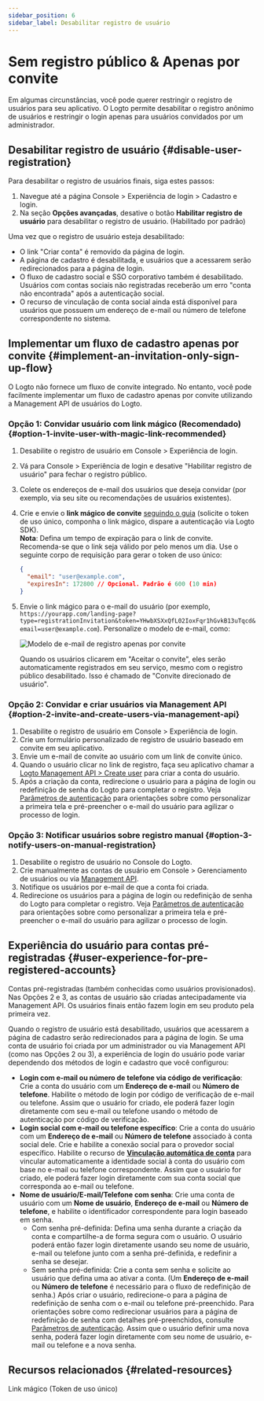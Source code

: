 ```yaml
---
sidebar_position: 6
sidebar_label: Desabilitar registro de usuário
---
```


# Sem registro público & Apenas por convite

Em algumas circunstâncias, você pode querer restringir o registro de usuários para seu aplicativo. O Logto permite desabilitar o registro anônimo de usuários e restringir o login apenas para usuários convidados por um administrador.

## Desabilitar registro de usuário \{#disable-user-registration}

Para desabilitar o registro de usuários finais, siga estes passos:

1. Navegue até a página <CloudLink to="/sign-in-experience/sign-up-and-sign-in">Console > Experiência de login > Cadastro e login</CloudLink>.
2. Na seção **Opções avançadas**, desative o botão **Habilitar registro de usuário** para desabilitar o registro de usuário. (Habilitado por padrão)

Uma vez que o registro de usuário esteja desabilitado:

- O link "Criar conta" é removido da página de login.
- A página de cadastro é desabilitada, e usuários que a acessarem serão redirecionados para a página de login.
- O fluxo de cadastro social e SSO corporativo também é desabilitado. Usuários com contas sociais não registradas receberão um erro "conta não encontrada" após a autenticação social.
- O recurso de vinculação de conta social ainda está disponível para usuários que possuem um endereço de e-mail ou número de telefone correspondente no sistema.

## Implementar um fluxo de cadastro apenas por convite \{#implement-an-invitation-only-sign-up-flow}

O Logto não fornece um fluxo de convite integrado. No entanto, você pode facilmente implementar um fluxo de cadastro apenas por convite utilizando a Management API de usuários do Logto.

### Opção 1: Convidar usuário com link mágico (Recomendado) \{#option-1-invite-user-with-magic-link-recommended}

1. Desabilite o registro de usuário em <CloudLink to="/sign-in-experience/sign-up-and-sign-in">Console > Experiência de login</CloudLink>.
2. Vá para <CloudLink to="/sign-in-experience/sign-up-and-sign-in">Console > Experiência de login</CloudLink> e desative "Habilitar registro de usuário" para fechar o registro público.
3. Colete os endereços de e-mail dos usuários que deseja convidar (por exemplo, via seu site ou recomendações de usuários existentes).
4. Crie e envie o **link mágico de convite** [seguindo o guia](/end-user-flows/one-time-token#implementation-guide) (solicite o token de uso único, componha o link mágico, dispare a autenticação via Logto SDK).<br/>
   **Nota**: Defina um tempo de expiração para o link de convite. Recomenda-se que o link seja válido por pelo menos um dia. Use o seguinte corpo de requisição para gerar o token de uso único:

   ```json
   {
     "email": "user@example.com",
     "expiresIn": 172800 // Opcional. Padrão é 600 (10 min)
   }
   ```

5. Envie o link mágico para o e-mail do usuário (por exemplo, `https://yourapp.com/landing-page?type=registrationInvitation&token=YHwbXSXxQfL02IoxFqr1hGvkB13uTqcd&email=user@example.com`). Personalize o modelo de e-mail, como:

   <img
     src="/img/assets/invitation-only-registration-email-template.png"
     alt="Modelo de e-mail de registro apenas por convite"
   />

   Quando os usuários clicarem em "Aceitar o convite", eles serão automaticamente registrados em seu serviço, mesmo com o registro público desabilitado. Isso é chamado de "Convite direcionado de usuário".

### Opção 2: Convidar e criar usuários via Management API \{#option-2-invite-and-create-users-via-management-api}

1. Desabilite o registro de usuário em <CloudLink to="/sign-in-experience/sign-up-and-sign-in">Console > Experiência de login</CloudLink>.
2. Crie um formulário personalizado de registro de usuário baseado em convite em seu aplicativo.
3. Envie um e-mail de convite ao usuário com um link de convite único.
4. Quando o usuário clicar no link de registro, faça seu aplicativo chamar a [Logto Management API > Create user](https://openapi.logto.io/operation/operation-createuser) para criar a conta do usuário.
5. Após a criação da conta, redirecione o usuário para a página de login ou redefinição de senha do Logto para completar o registro. Veja [Parâmetros de autenticação](/end-user-flows/authentication-parameters/) para orientações sobre como personalizar a primeira tela e pré-preencher o e-mail do usuário para agilizar o processo de login.

### Opção 3: Notificar usuários sobre registro manual \{#option-3-notify-users-on-manual-registration}

1. Desabilite o registro de usuário no Console do Logto.
2. Crie manualmente as contas de usuário em <CloudLink to="/users">Console > Gerenciamento de usuários</CloudLink> ou via [Management API](https://openapi.logto.io/operation/operation-createuser).
3. Notifique os usuários por e-mail de que a conta foi criada.
4. Redirecione os usuários para a página de login ou redefinição de senha do Logto para completar o registro. Veja [Parâmetros de autenticação](/end-user-flows/authentication-parameters/) para orientações sobre como personalizar a primeira tela e pré-preencher o e-mail do usuário para agilizar o processo de login.

## Experiência do usuário para contas pré-registradas \{#user-experience-for-pre-registered-accounts}

Contas pré-registradas (também conhecidas como usuários provisionados). Nas Opções 2 e 3, as contas de usuário são criadas antecipadamente via Management API. Os usuários finais então fazem login em seu produto pela primeira vez.

Quando o registro de usuário está desabilitado, usuários que acessarem a página de cadastro serão redirecionados para a página de login. Se uma conta de usuário foi criada por um administrador ou via Management API (como nas Opções 2 ou 3), a experiência de login do usuário pode variar dependendo dos métodos de login e cadastro que você configurou:

- **Login com e-mail ou número de telefone via código de verificação**: Crie a conta do usuário com um **Endereço de e-mail** ou **Número de telefone**. Habilite o método de login por código de verificação de e-mail ou telefone. Assim que o usuário for criado, ele poderá fazer login diretamente com seu e-mail ou telefone usando o método de autenticação por código de verificação.
- **Login social com e-mail ou telefone específico**: Crie a conta do usuário com um **Endereço de e-mail** ou **Número de telefone** associado à conta social dele. Crie e habilite a conexão social para o provedor social específico. Habilite o recurso de [**Vinculação automática de conta**](/end-user-flows/sign-up-and-sign-in/social-sign-in#account-linking) para vincular automaticamente a identidade social à conta do usuário com base no e-mail ou telefone correspondente. Assim que o usuário for criado, ele poderá fazer login diretamente com sua conta social que corresponda ao e-mail ou telefone.
- **Nome de usuário/E-mail/Telefone com senha**: Crie uma conta de usuário com um **Nome de usuário**, **Endereço de e-mail** ou **Número de telefone**, e habilite o identificador correspondente para login baseado em senha.
  - Com senha pré-definida: Defina uma senha durante a criação da conta e compartilhe-a de forma segura com o usuário. O usuário poderá então fazer login diretamente usando seu nome de usuário, e-mail ou telefone junto com a senha pré-definida, e redefinir a senha se desejar.
  - Sem senha pré-definida: Crie a conta sem senha e solicite ao usuário que defina uma ao ativar a conta. (Um **Endereço de e-mail** ou **Número de telefone** é necessário para o fluxo de redefinição de senha.) Após criar o usuário, redirecione-o para a página de redefinição de senha com o e-mail ou telefone pré-preenchido. Para orientações sobre como redirecionar usuários para a página de redefinição de senha com detalhes pré-preenchidos, consulte [Parâmetros de autenticação](/end-user-flows/authentication-parameters/). Assim que o usuário definir uma nova senha, poderá fazer login diretamente com seu nome de usuário, e-mail ou telefone e a nova senha.

## Recursos relacionados \{#related-resources}

<Url href="/end-user-flows/one-time-token">Link mágico (Token de uso único)</Url>
